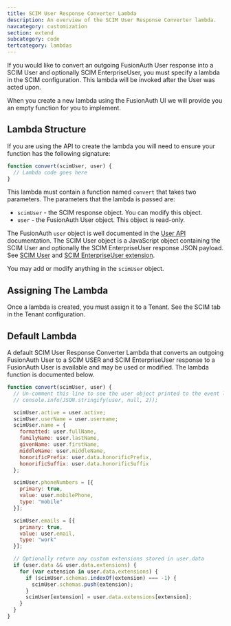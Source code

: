 ```yaml
---
title: SCIM User Response Converter Lambda
description: An overview of the SCIM User Response Converter lambda.
navcategory: customization
section: extend
subcategory: code
tertcategory: lambdas
---
```


If you would like to convert an outgoing FusionAuth User response into a SCIM User and optionally SCIM EnterpriseUser, you must specify a lambda in the SCIM configuration. This lambda will be invoked after the User was acted upon.

When you create a new lambda using the FusionAuth UI we will provide you an empty function for you to implement.

## Lambda Structure

If you are using the API to create the lambda you will need to ensure your function has the following signature:

```javascript
function convert(scimUser, user) {
  // Lambda code goes here
}
```

This lambda must contain a function named `convert` that takes two parameters. The parameters that the lambda is passed are:

* `scimUser` - the SCIM response object. You can modify this object.
* `user` - the FusionAuth User object. This object is read-only.

The FusionAuth `user` object is well documented in the [User API](/docs/apis/users) documentation. The SCIM User object is a JavaScript object containing the SCIM User and optionally the SCIM EnterpriseUser response JSON payload. See [SCIM User](https://datatracker.ietf.org/doc/html/rfc7643#section-4.1) and [SCIM EnterpriseUser extension](https://datatracker.ietf.org/doc/html/rfc7643#section-4.3).

You may add or modify anything in the `scimUser` object.

## Assigning The Lambda

Once a lambda is created, you must assign it to a Tenant. See the SCIM tab in the Tenant configuration.

## Default Lambda

A default SCIM User Response Converter Lambda that converts an outgoing FusionAuth User to a SCIM USER and SCIM EnterpriseUser response to a FusionAuth User is available and may be used or modified. The lambda function is documented below.

```javascript
function convert(scimUser, user) {
  // Un-comment this line to see the user object printed to the event log
  // console.info(JSON.stringify(user, null, 2));

  scimUser.active = user.active;
  scimUser.userName = user.username;
  scimUser.name = {
    formatted: user.fullName,
    familyName: user.lastName,
    givenName: user.firstName,
    middleName: user.middleName,
    honorificPrefix: user.data.honorificPrefix,
    honorificSuffix: user.data.honorificSuffix
  };

  scimUser.phoneNumbers = [{
    primary: true,
    value: user.mobilePhone,
    type: "mobile"
  }];

  scimUser.emails = [{
    primary: true,
    value: user.email,
    type: "work"
  }];

  // Optionally return any custom extensions stored in user.data
  if (user.data && user.data.extensions) {
    for (var extension in user.data.extensions) {
      if (scimUser.schemas.indexOf(extension) === -1) {
        scimUser.schemas.push(extension);
      }
      scimUser[extension] = user.data.extensions[extension];
    }
  }
}
```
